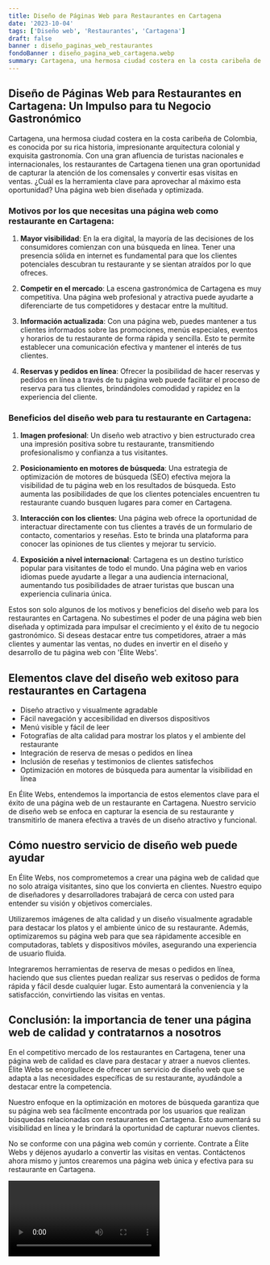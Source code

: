 ```yaml
---
title: Diseño de Páginas Web para Restaurantes en Cartagena
date: '2023-10-04'
tags: ['Diseño web', 'Restaurantes', 'Cartagena']
draft: false
banner : diseño_paginas_web_restaurantes
fondoBanner : diseño_pagina_web_cartagena.webp
summary: Cartagena, una hermosa ciudad costera en la costa caribeña de Colombia, es conocida por su rica historia, impresionante arquitectura colonial y exquisita gastronomía. Con una gran afluencia de turistas nacionales e internacionales, los restaurantes de Cartagena tienen una gran oportunidad de capturar la atención de los comensales y convertir esas visitas en ventas. ¿Cuál es la herramienta clave para aprovechar al máximo esta oportunidad? Una página web bien diseñada y optimizada.
---
```


## Diseño de Páginas Web para Restaurantes en Cartagena: Un Impulso para tu Negocio Gastronómico

Cartagena, una hermosa ciudad costera en la costa caribeña de Colombia, es conocida por su rica historia, impresionante arquitectura colonial y exquisita gastronomía. Con una gran afluencia de turistas nacionales e internacionales, los restaurantes de Cartagena tienen una gran oportunidad de capturar la atención de los comensales y convertir esas visitas en ventas. ¿Cuál es la herramienta clave para aprovechar al máximo esta oportunidad? Una página web bien diseñada y optimizada.

### Motivos por los que necesitas una página web como restaurante en Cartagena:

1. **Mayor visibilidad**: En la era digital, la mayoría de las decisiones de los consumidores comienzan con una búsqueda en línea. Tener una presencia sólida en internet es fundamental para que los clientes potenciales descubran tu restaurante y se sientan atraídos por lo que ofreces.

2. **Competir en el mercado**: La escena gastronómica de Cartagena es muy competitiva. Una página web profesional y atractiva puede ayudarte a diferenciarte de tus competidores y destacar entre la multitud.

3. **Información actualizada**: Con una página web, puedes mantener a tus clientes informados sobre las promociones, menús especiales, eventos y horarios de tu restaurante de forma rápida y sencilla. Esto te permite establecer una comunicación efectiva y mantener el interés de tus clientes.

4. **Reservas y pedidos en línea**: Ofrecer la posibilidad de hacer reservas y pedidos en línea a través de tu página web puede facilitar el proceso de reserva para tus clientes, brindándoles comodidad y rapidez en la experiencia del cliente.

### Beneficios del diseño web para tu restaurante en Cartagena:

1. **Imagen profesional**: Un diseño web atractivo y bien estructurado crea una impresión positiva sobre tu restaurante, transmitiendo profesionalismo y confianza a tus visitantes.

2. **Posicionamiento en motores de búsqueda**: Una estrategia de optimización de motores de búsqueda (SEO) efectiva mejora la visibilidad de tu página web en los resultados de búsqueda. Esto aumenta las posibilidades de que los clientes potenciales encuentren tu restaurante cuando busquen lugares para comer en Cartagena.

3. **Interacción con los clientes**: Una página web ofrece la oportunidad de interactuar directamente con tus clientes a través de un formulario de contacto, comentarios y reseñas. Esto te brinda una plataforma para conocer las opiniones de tus clientes y mejorar tu servicio.

4. **Exposición a nivel internacional**: Cartagena es un destino turístico popular para visitantes de todo el mundo. Una página web en varios idiomas puede ayudarte a llegar a una audiencia internacional, aumentando tus posibilidades de atraer turistas que buscan una experiencia culinaria única.

Estos son solo algunos de los motivos y beneficios del diseño web para los restaurantes en Cartagena. No subestimes el poder de una página web bien diseñada y optimizada para impulsar el crecimiento y el éxito de tu negocio gastronómico. Si deseas destacar entre tus competidores, atraer a más clientes y aumentar las ventas, no dudes en invertir en el diseño y desarrollo de tu página web con 'Élite Webs'.

<GifSeo />

<Cta />

## Elementos clave del diseño web exitoso para restaurantes en Cartagena

- Diseño atractivo y visualmente agradable
- Fácil navegación y accesibilidad en diversos dispositivos
- Menú visible y fácil de leer
- Fotografías de alta calidad para mostrar los platos y el ambiente del restaurante
- Integración de reserva de mesas o pedidos en línea
- Inclusión de reseñas y testimonios de clientes satisfechos
- Optimización en motores de búsqueda para aumentar la visibilidad en línea

En Élite Webs, entendemos la importancia de estos elementos clave para el éxito de una página web de un restaurante en Cartagena. Nuestro servicio de diseño web se enfoca en capturar la esencia de su restaurante y transmitirlo de manera efectiva a través de un diseño atractivo y funcional.

## Cómo nuestro servicio de diseño web puede ayudar

En Élite Webs, nos comprometemos a crear una página web de calidad que no solo atraiga visitantes, sino que los convierta en clientes. Nuestro equipo de diseñadores y desarrolladores trabajará de cerca con usted para entender su visión y objetivos comerciales.

Utilizaremos imágenes de alta calidad y un diseño visualmente agradable para destacar los platos y el ambiente único de su restaurante. Además, optimizaremos su página web para que sea rápidamente accesible en computadoras, tablets y dispositivos móviles, asegurando una experiencia de usuario fluida.

Integraremos herramientas de reserva de mesas o pedidos en línea, haciendo que sus clientes puedan realizar sus reservas o pedidos de forma rápida y fácil desde cualquier lugar. Esto aumentará la conveniencia y la satisfacción, convirtiendo las visitas en ventas.

## Conclusión: la importancia de tener una página web de calidad y contratarnos a nosotros

En el competitivo mercado de los restaurantes en Cartagena, tener una página web de calidad es clave para destacar y atraer a nuevos clientes. Élite Webs se enorgullece de ofrecer un servicio de diseño web que se adapta a las necesidades específicas de su restaurante, ayudándole a destacar entre la competencia.

Nuestro enfoque en la optimización en motores de búsqueda garantiza que su página web sea fácilmente encontrada por los usuarios que realizan búsquedas relacionadas con restaurantes en Cartagena. Esto aumentará su visibilidad en línea y le brindará la oportunidad de capturar nuevos clientes.

No se conforme con una página web común y corriente. Contrate a Élite Webs y déjenos ayudarlo a convertir las visitas en ventas. Contáctenos ahora mismo y juntos crearemos una página web única y efectiva para su restaurante en Cartagena.

<Video />

<CtaBot job='Restaurantes' city='Cartagena'/>

<Gmaps query='Cartagena+españa+maps' />